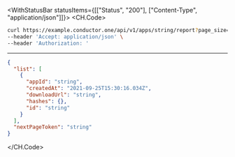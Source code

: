 

<WithStatusBar statusItems={[["Status", "200"], ["Content-Type", "application/json"]]}>
  <CH.Code>
  ```bash Example Request
  curl https://example.conductor.one/api/v1/apps/string/report?page_size=4746.97&page_token=string \
--header 'Accept: application/json' \
--header 'Authorization: '
  ```
  ---

  ```json Example Response
  {
    "list": [
      {
        "appId": "string",
        "createdAt": "2021-09-25T15:30:16.034Z",
        "downloadUrl": "string",
        "hashes": {},
        "id": "string"
      }
    ],
    "nextPageToken": "string"
  }
  ```
  </CH.Code>
</WithStatusBar>

